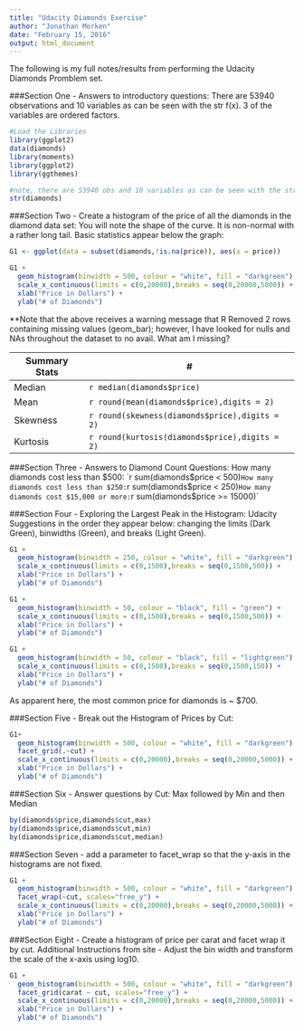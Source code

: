 ```yaml
---
title: "Udacity Diamonds Exercise"
author: "Jonathan Morken"
date: "February 15, 2016"
output: html_document
---
```


The following is my full notes/results from performing the Udacity Diamonds Promblem set.

###Section One - Answers to introductory questions:
There are 53940 observations and 10 variables as can be seen with the str f(x).  3 of the variables are ordered factors. 
```r
#Load the Libraries
library(ggplot2)
data(diamonds)
library(moments)
library(ggplot2)
library(ggthemes)

#note, there are 53940 obs and 10 variables as can be seen with the str f(x).  All other answers to questions are here, as well.
str(diamonds)
```



###Section Two - Create a histogram of the price of all the diamonds in the diamond data set:
You will note the shape of the curve.  It is non-normal with a rather long tail.  Basic statistics appear below the graph:
```r
G1 <- ggplot(data = subset(diamonds,!is.na(price)), aes(x = price))

G1 +
  geom_histogram(binwidth = 500, colour = "white", fill = "darkgreen") +
  scale_x_continuous(limits = c(0,20000),breaks = seq(0,20000,5000)) +
  xlab("Price in Dollars") +
  ylab("# of Diamonds")

```

**Note that the above receives a warning message that R Removed 2 rows containing missing values (geom_bar); however, I have looked for nulls and NAs throughout the dataset to no avail.  What am I missing?  

Summary Stats | #
------- | --------
Median | `r median(diamonds$price)`
Mean | `r round(mean(diamonds$price),digits = 2)` 
Skewness | `r round(skewness(diamonds$price),digits = 2)` 
Kurtosis |  `r round(kurtosis(diamonds$price),digits = 2)`


###Section Three - Answers to Diamond Count Questions:
How many diamonds cost less than $500: `r sum(diamonds$price < 500)`  
How many diamonds cost less than $250: `r sum(diamonds$price < 250)`  
How many diamonds cost $15,000 or more: `r sum(diamonds$price >= 15000)`


###Section Four - Exploring the Largest Peak in the Histogram:
Udacity Suggestions in the order they appear below: changing the limits (Dark Green), binwidths (Green), and breaks (Light Green).  
```r

G1 +
  geom_histogram(binwidth = 250, colour = "white", fill = "darkgreen") +
  scale_x_continuous(limits = c(0,1500),breaks = seq(0,1500,500)) +
  xlab("Price in Dollars") +
  ylab("# of Diamonds")

G1 +
  geom_histogram(binwidth = 50, colour = "black", fill = "green") +
  scale_x_continuous(limits = c(0,1500),breaks = seq(0,1500,500)) +
  xlab("Price in Dollars") +
  ylab("# of Diamonds")

G1 +
  geom_histogram(binwidth = 50, colour = "black", fill = "lightgreen") +
  scale_x_continuous(limits = c(0,1500),breaks = seq(0,1500,150)) +
  xlab("Price in Dollars") +
  ylab("# of Diamonds")
```

As apparent here, the most common price for diamonds is ~ $700.  

###Section Five - Break out the Histogram of Prices by Cut:
```r
G1+
  geom_histogram(binwidth = 500, colour = "white", fill = "darkgreen") +
  facet_grid(.~cut) +
  scale_x_continuous(limits = c(0,20000),breaks = seq(0,20000,5000)) +
  xlab("Price in Dollars") +
  ylab("# of Diamonds")
```


###Section Six - Answer questions by Cut:
Max followed by Min and then Median
```r
by(diamonds$price,diamonds$cut,max)
by(diamonds$price,diamonds$cut,min)
by(diamonds$price,diamonds$cut,median)
```

###Section Seven - add a parameter to facet_wrap so that the y-axis in the histograms are not fixed.
```r
G1 +
  geom_histogram(binwidth = 500, colour = "white", fill = "darkgreen") +
  facet_wrap(~cut, scales="free_y") +
  scale_x_continuous(limits = c(0,20000),breaks = seq(0,20000,5000)) +
  xlab("Price in Dollars") +
  ylab("# of Diamonds")
```

###Section Eight - Create a histogram of price per carat and facet wrap it by cut.
Additional Instructions from site - Adjust the bin width and transform the scale of the x-axis using log10.

```r
G1 +
  geom_histogram(binwidth = 500, colour = "white", fill = "darkgreen") +
  facet_grid(carat ~ cut, scales="free_y") +
  scale_x_continuous(limits = c(0,20000),breaks = seq(0,20000,5000)) +
  xlab("Price in Dollars") +
  ylab("# of Diamonds")

```

